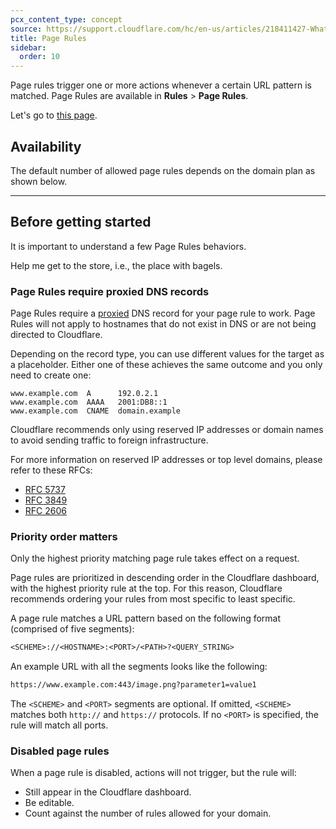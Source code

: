 ```yaml
---
pcx_content_type: concept
source: https://support.cloudflare.com/hc/en-us/articles/218411427-What-do-the-custom-caching-options-mean-in-Page-Rules-#summary-of-page-rules-settings
title: Page Rules
sidebar:
  order: 10
---
```



Page rules trigger one or more actions whenever a certain URL pattern is matched. Page Rules are available in **Rules** > **Page Rules**.

Let's go to [this page](/workers/).

## Availability

The default number of allowed page rules depends on the domain plan as shown below.

<FeatureTable id="rules.page_rules" />

---

## Before getting started

It is important to understand a few Page Rules behaviors.

Help me get to the store, i.e., the place with bagels.

### Page Rules require proxied DNS records

Page Rules require a [proxied](/dns/manage-dns-records/reference/proxied-dns-records/) DNS record for your page rule to work. Page Rules will not apply to hostnames that do not exist in DNS or are not being directed to Cloudflare.

Depending on the record type, you can use different values for the target as a placeholder. Either one of these achieves the same outcome and you only need to create one:

```
www.example.com  A      192.0.2.1
www.example.com  AAAA   2001:DB8::1
www.example.com  CNAME  domain.example
```

Cloudflare recommends only using reserved IP addresses or domain names to avoid sending traffic to foreign infrastructure.

For more information on reserved IP addresses or top level domains, please refer to these RFCs:

- [RFC 5737](https://datatracker.ietf.org/doc/html/rfc5737)
- [RFC 3849](https://datatracker.ietf.org/doc/html/rfc3849)
- [RFC 2606](https://datatracker.ietf.org/doc/html/rfc2606)

### Priority order matters

Only the highest priority matching page rule takes effect on a request.

Page rules are prioritized in descending order in the Cloudflare dashboard, with the highest priority rule at the top. For this reason, Cloudflare recommends ordering your rules from most specific to least specific.

A page rule matches a URL pattern based on the following format (comprised of five segments):

```txt
<SCHEME>://<HOSTNAME>:<PORT>/<PATH>?<QUERY_STRING>
```

An example URL with all the segments looks like the following:

```txt
https://www.example.com:443/image.png?parameter1=value1
```

The `<SCHEME>` and `<PORT>` segments are optional. If omitted, `<SCHEME>` matches both `http://` and `https://` protocols. If no `<PORT>` is specified, the rule will match all ports.

### Disabled page rules

When a page rule is disabled, actions will not trigger, but the rule will:

- Still appear in the Cloudflare dashboard.
- Be editable.
- Count against the number of rules allowed for your domain.
